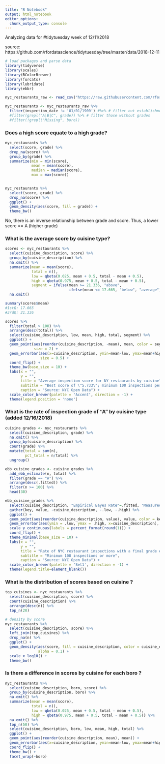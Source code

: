 ```yaml
---
title: "R Notebook"
output: html_notebook
editor_options: 
  chunk_output_type: console
---
```


Analyzing data for #tidytuesday week of 12/11/2018

source: https://github.com/rfordatascience/tidytuesday/tree/master/data/2018-12-11

```r
# load packages and parse data
library(tidyverse)
library(scales)
library(RColorBrewer)
library(forcats)
library(lubridate)
library(ebbr)

nyc_restaurants_raw <- read_csv("https://raw.githubusercontent.com/rfordatascience/tidytuesday/master/data/2018-12-11/nyc_restaurants.csv")

nyc_restaurants <- nyc_restaurants_raw %>%
  filter(inspection_date != '01/01/1900') #%>% # filter out establishments which have not been inspected yet
  #filter(grepl("A|B|C", grade)) %>% # filter those without grades
  #filter(!grepl("Missing", boro))
```


### Does a high score equate to a high grade?
```r
nyc_restaurants %>%
  select(score, grade) %>%
  drop_na(score) %>%
  group_by(grade) %>%
  summarize(min = min(score),
            mean = mean(score),
            median = median(score),
            max = max(score))
   

nyc_restaurants %>%
  select(score, grade) %>%
  drop_na(score) %>%
  ggplot() + 
  geom_density(aes(score, fill = grade)) +
  theme_bw()

```

No, there is an inverse relationship between grade and score. Thus, a lower score == A (higher grade)



### What is the average score by cuisine type?
```r
scores <- nyc_restaurants %>%
  select(cuisine_description, score) %>%
  group_by(cuisine_description) %>%
  na.omit() %>%
  summarize(mean = mean(score),
            total = n(),
            low = qbeta(0.025, mean + 0.5, total - mean + 0.5),
            high = qbeta(0.975, mean + 0.5, total - mean + 0.5),
            segment = ifelse(mean >= 21.336, "above", 
                             ifelse(mean <= 17.665, "below", "average"))) %>%
  na.omit()

summary(scores$mean)
#1stQ: 17.665
#3rdQ: 21.336

scores %>%
  filter(total > 100) %>%
  arrange(desc(total)) %>%
  select(cuisine_description, low, mean, high, total, segment) %>% 
  ggplot() +
  geom_point(aes(reorder(cuisine_description, -mean), mean, color = segment),
             size = 2) + 
  geom_errorbar(aes(x=cuisine_description, ymin=mean-low, ymax=mean+high, color = segment),
                size = 0.5) +
  coord_flip() +
  theme_bw(base_size = 10) +
  labs(x = "",
       y = "",
       title = "Average inspection score for NY restaurants by cuisine",
       subtitle = "Best score of \"5.733\"; minimum 100 inspections per cruisine type",
       caption = "Source: NYC Open Data") + 
  scale_color_brewer(palette = 'Accent', direction = -1) +
  theme(legend.position = 'none')

```



### What is the rate of inspection grade of "A" by cuisine type (added 12/16/2018)
```r
cuisine_grades <- nyc_restaurants %>%
  select(cuisine_description, grade) %>%
  na.omit() %>%
  group_by(cuisine_description) %>%
  count(grade) %>%
  mutate(total = sum(n),
         pct_total = n/total) %>%
  ungroup()

ebb_cuisine_grades <- cuisine_grades %>%
  add_ebb_estimate(n, total) %>%
  filter(grade == "A") %>%
  arrange(desc(.fitted)) %>%
  filter(n >= 100) %>%
  head(30) 

ebb_cuisine_grades %>%
  select(cuisine_description, "Empirical Bayes Rate"=.fitted, "Measured Rate"=.raw, .low, .high) %>%
  gather(key, value, -cuisine_description, -.low, -.high) %>%
  ggplot() + 
  geom_point(aes(reorder(cuisine_description, value), value, color = key), size = 3) +
  geom_errorbar(aes(ymin = .low, ymax = .high, x=cuisine_description), color = "gray50") +
  scale_y_continuous(labels = percent_format(round(1))) +
  coord_flip() +
  theme_minimal(base_size = 10) +
  labs(x = "",
       y = "",
       title = "Rate of NYC restaurant inspections with a final grade of \'A\' by cuisine type",
       subtitle = "Minimum 100 inspections or more",
       caption = "Source: NYC Open Data") +
  scale_color_brewer(palette = 'Set1', direction = -1) +
  theme(legend.title=element_blank())

```





### What is the distribution of scores based on cuisine ?
```r
top_cuisines <- nyc_restaurants %>%
  select(cuisine_description, score) %>%
  count(cuisine_description) %>%
  arrange(desc(n)) %>%
  top_n(20)

# density by score
nyc_restaurants %>%
  select(cuisine_description, score) %>% 
  left_join(top_cuisines) %>% 
  drop_na(n) %>%
  ggplot() + 
  geom_density(aes(score, fill = cuisine_description, color = cuisine_description), 
               alpha = 0.1) +
  scale_x_log10() +
  theme_bw()

```




### Is there a difference in scores by cuisine for each boro ?
```r
nyc_restaurants %>%
  select(cuisine_description, boro, score) %>%
  group_by(cuisine_description, boro) %>%
  na.omit() %>%
  summarize(mean = mean(score),
            total = n(),
            low = qbeta(0.025, mean + 0.5, total - mean + 0.5),
            high = qbeta(0.975, mean + 0.5, total - mean + 0.5)) %>%
  na.omit() %>% 
  top_n(50) %>% 
  select(cuisine_description, boro, low, mean, high, total) %>% 
  ggplot() +
  geom_point(aes(reorder(cuisine_description, mean), mean)) + 
  geom_errorbar(aes(x=cuisine_description, ymin=mean-low, ymax=mean+high)) +
  coord_flip() +
  theme_bw() +
  facet_wrap(~boro)

```

